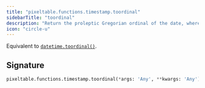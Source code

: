 ```yaml
---
title: "pixeltable.functions.timestamp.toordinal"
sidebarTitle: "toordinal"
description: "Return the proleptic Gregorian ordinal of the date, where January 1 of year 1 has ordinal 1."
icon: "circle-u"
---
```

Equivalent to [`datetime.toordinal()`](https://docs.python.org/3/library/datetime.html#datetime.datetime.toordinal).


## Signature

```python
pixeltable.functions.timestamp.toordinal(*args: 'Any', **kwargs: 'Any') -> "'exprs.FunctionCall'"
```

